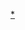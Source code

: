{{Userbox
  |-c=#85C8F2
  |id=<s>中国教育</s>
  |info=此用户对现有'''[[中华人民共和国教育|中国教育制度]]'''表示强烈不满。
  |info-c=#FFFFCC
  |info-s=9
  |border-c=#AAAAAA
}}
<includeonly>[[Category:反对中国式教育的维基人|{{PAGENAME}}]]</includeonly>
<noinclude>[[Category:反对中国式教育的维基人|*]]</noinclude>